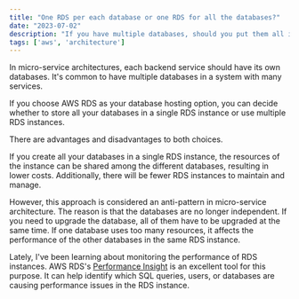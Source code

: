 ```yaml
---
title: "One RDS per each database or one RDS for all the databases?"
date: "2023-07-02"
description: "If you have multiple databases, should you put them all in a single AWS instance?"
tags: ['aws', 'architecture']
---
```


In micro-service architectures, each backend service should have its own databases. It's common to have multiple databases in a system with many services.

If you choose AWS RDS as your database hosting option, you can decide whether to store all your databases in a single RDS instance or use multiple RDS instances.

There are advantages and disadvantages to both choices.

If you create all your databases in a single RDS instance, the resources of the instance can be shared among the different databases, resulting in lower costs. Additionally, there will be fewer RDS instances to maintain and manage.

However, this approach is considered an anti-pattern in micro-service architecture. The reason is that the databases are no longer independent. If you need to upgrade the database, all of them have to be upgraded at the same time. If one database uses too many resources, it affects the performance of the other databases in the same RDS instance.

Lately, I've been learning about monitoring the performance of RDS instances. AWS RDS's [Performance Insight](https://www.youtube.com/watch?v=4462hcfkApM) is an excellent tool for this purpose. It can help identify which SQL queries, users, or databases are causing performance issues in the RDS instance.